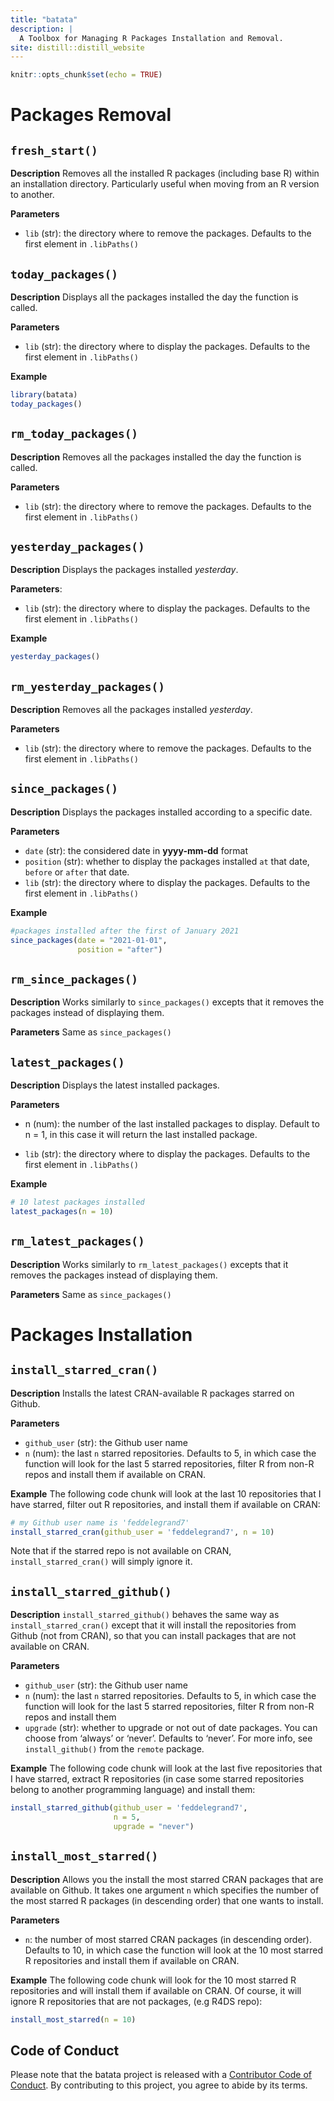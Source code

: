 ```yaml
---
title: "batata"
description: |
  A Toolbox for Managing R Packages Installation and Removal.
site: distill::distill_website
---
```


```r
knitr::opts_chunk$set(echo = TRUE)
```

# Packages Removal

## `fresh_start()`

__Description__
Removes all the installed R packages (including base R) within an installation directory. Particularly useful when moving from an R version to another.

__Parameters__

- `lib` (str): the directory where to remove the packages. Defaults to the first element in `.libPaths()`


## `today_packages()`

__Description__
Displays all the packages installed the day the function is called. 

__Parameters__

- `lib` (str): the directory where to display the packages. Defaults to the first element in `.libPaths()`

__Example__

```r
library(batata)
today_packages()
```

## `rm_today_packages()`

__Description__
Removes all the packages installed the day the function is called. 

__Parameters__

- `lib` (str): the directory where to remove the packages. Defaults to the first element in `.libPaths()`


## `yesterday_packages()`

__Description__
Displays the packages installed _yesterday_. 

__Parameters__:

- `lib` (str): the directory where to display the packages. Defaults to the first element in `.libPaths()`

__Example__

```r
yesterday_packages()
```

## `rm_yesterday_packages()`

__Description__
Removes all the packages installed _yesterday_.

__Parameters__

- `lib` (str): the directory where to remove the packages. Defaults to the first element in `.libPaths()`


## `since_packages()`

__Description__
Displays the packages installed according to a specific date.

__Parameters__

- `date` (str): the considered date in __yyyy-mm-dd__ format
- `position` (str): whether to display the packages installed `at` that date, `before` or `after` that date.
- `lib` (str): the directory where to display the packages. Defaults to the first element in `.libPaths()`

__Example__

```r
#packages installed after the first of January 2021
since_packages(date = "2021-01-01", 
               position = "after")
```


## `rm_since_packages()`

__Description__
Works similarly to `since_packages()` excepts that it removes the packages instead of displaying them. 

__Parameters__
Same as `since_packages()`

## `latest_packages()`

__Description__
Displays the latest installed packages. 

__Parameters__

- n (num): the number of the last installed packages to display. Default to n = 1, in this case it will return the last installed package.

- `lib` (str): the directory where to display the packages. Defaults to the first element in `.libPaths()`

__Example__

```r
# 10 latest packages installed
latest_packages(n = 10)
```

## `rm_latest_packages()`

__Description__
Works similarly to `rm_latest_packages()` excepts that it removes the packages instead of displaying them. 

__Parameters__
Same as `since_packages()`

# Packages Installation 

## `install_starred_cran()`

__Description__
Installs the latest CRAN-available R packages starred on Github. 

__Parameters__

- `github_user` (str): the Github user name
- `n` (num): the last `n` starred repositories. Defaults to 5, in which case the function will look for the last 5 starred repositories, filter R from non-R repos and install them if available on CRAN.

__Example__
The following code chunk will look at the last 10 repositories that I have starred, filter out R repositories, and install them if available on CRAN: 


```r
# my Github user name is 'feddelegrand7'
install_starred_cran(github_user = 'feddelegrand7', n = 10)
```

Note that if the starred repo is not available on CRAN, `install_starred_cran()` will simply ignore it.

## `install_starred_github()`

__Description__
`install_starred_github()` behaves the same way as `install_starred_cran()` except that it will install the repositories from Github (not from CRAN), so that you can install packages that are not available on CRAN.

__Parameters__

- `github_user` (str): the Github user name
- `n` (num): the last `n` starred repositories. Defaults to 5, in which case the function will look for the last 5 starred repositories, filter R from non-R repos and install them
- `upgrade` (str): whether to upgrade or not out of date packages. You can choose from 'always' or 'never'. Defaults to 'never'. For more info, see `install_github()` from the `remote` package.

__Example__
The following code chunk will look at the last five repositories that I have starred, extract R repositories (in case some starred repositories belong to another programming language) and install them:

```r
install_starred_github(github_user = 'feddelegrand7', 
                       n = 5, 
                       upgrade = "never")
```

## `install_most_starred()`

__Description__
Allows you the install the most starred CRAN packages that are available on Github. It takes one argument `n` which specifies the number of the most starred R packages (in descending order) that one wants to install.

__Parameters__

- `n`: the number of most starred CRAN packages (in descending order). Defaults to 10, in which case the function will look at the 10 most starred R repositories and install them if available on CRAN.


__Example__
The following code chunk will look for the 10 most starred R repositories and will install them if available on CRAN. Of course, it will ignore R repositories that are not packages, (e.g R4DS repo):

```r
install_most_starred(n = 10)
```


## Code of Conduct

Please note that the batata project is released with a [Contributor Code of Conduct](https://contributor-covenant.org/version/2/0/CODE_OF_CONDUCT.html). By contributing to this project, you agree to abide by its terms.

